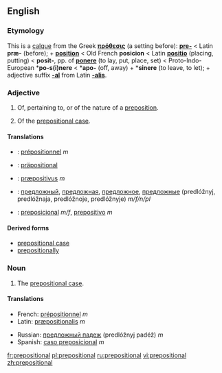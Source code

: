 ==English==
===Etymology===
This is a [[calque]] from the Greek '''[[πρόθεσις]]''' (a setting before): '''[[pre-]]''' < Latin '''præ-''' (before); + '''[[position]]''' < Old French '''posicion''' < Latin '''[[positio]]''' (placing, putting) < '''posit-''', pp. of '''[[ponere]]''' (to lay, put, place, set) < Proto-Indo-European *'''po-s(i)nere''' < *'''apo-''' (off, away) + *'''sinere''' (to leave, to let); + adjective suffix '''[[-al]]''' from Latin '''[[-alis]]'''.

===Adjective===
#Of, pertaining to, or of the nature of a [[preposition]].
#{{grammar}} Of the [[prepositional case]].

====Translations====
{{rfc-trans}}
*{{ttbc|French}}: [[prépositionnel]] ''m''
*{{ttbc|German}}: [[präpositional]]
*{{ttbc|Latin}}: [[præpositivus]] ''m''
*{{ttbc|Russian}}: [[предложный]], [[предложная]], [[предложное]], [[предложные]] (predlóžnyj, predlóžnaja, predlóžnoje, predlóžnyje) ''m/f/n/pl''
*{{ttbc|Spanish}}: [[preposicional]] ''m/f'', [[prepositivo]] ''m''

====Derived forms====
*[[prepositional case]]
*[[prepositionally]]

===Noun===
#{{grammar}} The [[prepositional case]].

====Translations====
{{trans-top|The prepositional case}}
*French: [[prépositionnel]] ''m''
*Latin: [[præpositionalis]] ''m''
{{trans-mid}}
*Russian: [[предложный падеж]] (predlóžnyj padéž) ''m''
*Spanish: [[caso preposicional]] ''m''
{{trand-bottom}}

[[fr:prepositional]]
[[pl:prepositional]]
[[ru:prepositional]]
[[vi:prepositional]]
[[zh:prepositional]]